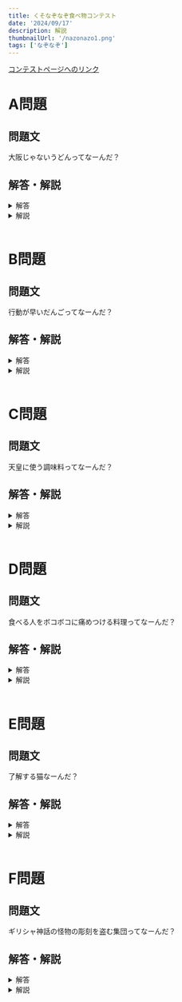 ```yaml
---
title: くそなぞなぞ食べ物コンテスト
date: '2024/09/17'
description: 解説
thumbnailUrl: '/nazonazo1.png'
tags: ['なぞなぞ']
---
```


[コンテストページへのリンク]

# A問題

## 問題文

大阪じゃないうどんってなーんだ？

## 解答・解説

<details>
<summary>解答</summary>
いなにわうどん
</details>

<details>
<summary>解説</summary>
大阪を指す言葉に、なにわというものがあります。なにわではないので、異なにわうどんが正解です。
</details>

<br/>

# B問題

## 問題文

行動が早いだんごってなーんだ？

## 解答・解説

<details>
<summary>解答</summary>
きびんだんご
</details>

<details>
<summary>解説</summary>
行動が早いを言い換えると、機敏という言葉が出てきます。
</details>

<br/>

# C問題

## 問題文

天皇に使う調味料ってなーんだ？

## 解答・解説

<details>
<summary>解答</summary>
そうす
</details>

<details>
<summary>解説</summary>
「奏す」という動詞があります。
</details>

<br/>

# D問題

## 問題文

食べる人をボコボコに痛めつける料理ってなーんだ？

## 解答・解説

<details>
<summary>解答</summary>
ゆーりんちー
</details>

<details>
<summary>解説</summary>
食べる人に向かってリンチをするので、Youリンチです。
</details>

<br/>

# E問題

## 問題文

了解する猫なーんだ？

## 解答・解説

<details>
<summary>解答</summary>
らじゃーにゃ
</details>

<details>
<summary>解説</summary>
了解するときにラジャーニャという猫もいると思います。
</details>

<br/>

# F問題

## 問題文

ギリシャ神話の怪物の彫刻を盗む集団ってなーんだ？

## 解答・解説

<details>
<summary>解答</summary>
ごるごんぞうらちーず/ごるごんぞーらちーず
</details>

<details>
<summary>解説</summary>
ゴルゴンの像を拉致する集団なので、ゴルゴン像拉致ーズです。
</details>




[コンテストページへのリンク]: https://shitforces.herokuapp.com/contest/kfc
